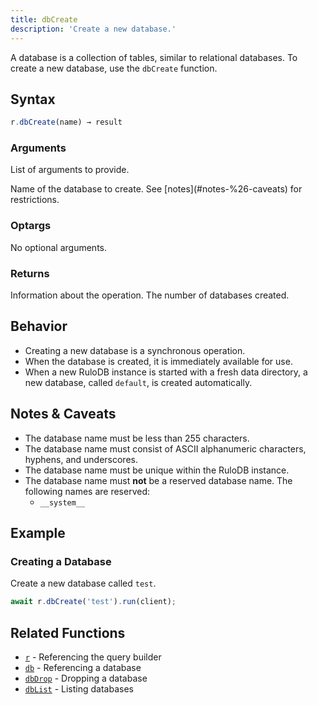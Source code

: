 ```yaml
---
title: dbCreate
description: 'Create a new database.'
---
```



A database is a collection of tables, similar to relational databases. To create a new database, use the `dbCreate` function.

## Syntax

<CodeGroup>

```ts TypeScript
r.dbCreate(name) → result
```

</CodeGroup>

### Arguments

List of arguments to provide.

<ParamField body="name" type="string" required>
  Name of the database to create. See [notes](#notes-%26-caveats) for restrictions.
</ParamField>

### Optargs

No optional arguments.

### Returns

<ResponseField name="result" type="object">
  Information about the operation.

  <Expandable title="properties">
    <ResponseField name="created" type="number">
        The number of databases created.
    </ResponseField>
  </Expandable>
</ResponseField>

## Behavior

- Creating a new database is a synchronous operation.
- When the database is created, it is immediately available for use.
- When a new RuloDB instance is started with a fresh data directory, a new database, called `default`, is created automatically.

## Notes & Caveats

- The database name must be less than 255 characters.
- The database name must consist of ASCII alphanumeric characters, hyphens, and underscores.
- The database name must be unique within the RuloDB instance.
- The database name must **not** be a reserved database name. The following names are reserved:
  - `__system__`

## Example

### Creating a Database

Create a new database called `test`.

<CodeGroup>

```ts TypeScript
await r.dbCreate('test').run(client);
```

</CodeGroup>

## Related Functions

- [`r`](/sdk/r-root) - Referencing the query builder
- [`db`](/sdk/referencing-a-database) - Referencing a database
- [`dbDrop`](/sdk/drop-database) - Dropping a database
- [`dbList`](/sdk/list-databases) - Listing databases

<DocumentationFooter />
